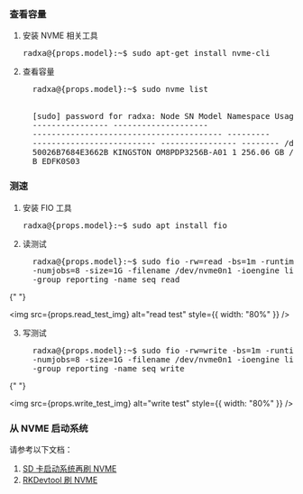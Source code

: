 ### 查看容量

1. 安装 NVME 相关工具

   <pre>radxa@{props.model}:~$ sudo apt-get install nvme-cli</pre>

2. 查看容量

   <pre style={{ whiteSpace: "nowrap" }}>
     radxa@{props.model}:~$ sudo nvme list
     <br />
     [sudo] password for radxa: Node SN Model Namespace Usage Format FW Rev
     ---------------- --------------------
     ---------------------------------------- ---------
     -------------------------- ---------------- -------- /dev/nvme0n1
     50026B7684E3662B KINGSTON OM8PDP3256B-A01 1 256.06 GB / 256.06 GB 512 B + 0
     B EDFK0S03
   </pre>

### 测速

1. 安装 FIO 工具

   <pre>radxa@{props.model}:~$ sudo apt install fio</pre>

2. 读测试

   <pre style={{ whiteSpace: "nowrap" }}>
     radxa@{props.model}:~$ sudo fio -rw=read -bs=1m -runtime=60 -iodepth 1
     -numjobs=8 -size=1G -filename /dev/nvme0n1 -ioengine libaio -direct=1
     -group_reporting -name seq_read
   </pre>

{" "}

<img src={props.read_test_img} alt="read test" style={{ width: "80%" }} />

3. 写测试

   <pre style={{ whiteSpace: "nowrap" }}>
     radxa@{props.model}:~$ sudo fio -rw=write -bs=1m -runtime=60 -iodepth 1
     -numjobs=8 -size=1G -filename /dev/nvme0n1 -ioengine libaio -direct=1
     -group_reporting -name seq_write
   </pre>

{" "}

<img src={props.write_test_img} alt="write test" style={{ width: "80%" }} />


### 从 NVME 启动系统

请参考以下文档：

1. <a href={props.boot_from_nvme_by_sd}> SD 卡启动系统再刷 NVME </a>
2. <a href={props.flash_by_rkdevtool}> RKDevtool 刷 NVME </a>
